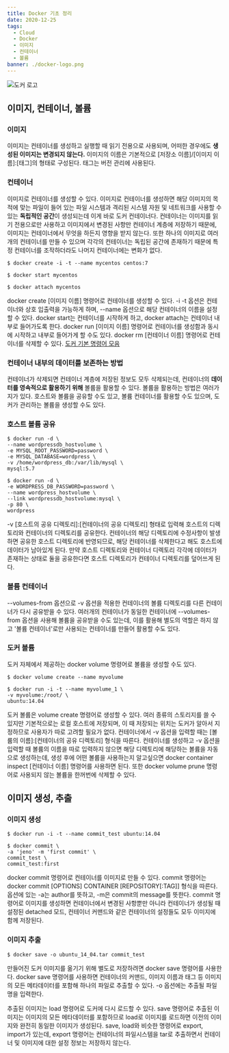 ```yaml
---
title: Docker 기초 정리
date: 2020-12-25
tags:
  - Cloud
  - Docker
  - 이미지
  - 컨테이너
  - 볼륨
banner: ./docker-logo.png
---
```


![도커 로고](./docker-logo.png)

## 이미지, 컨테이너, 볼륨

### 이미지

이미지는 컨테이너를 생성하고 실행할 때 읽기 전용으로 사용되며, 어떠한 경우에도 **생성된 이미지는 변경되지 않는다.** 이미지의 이름은 기본적으로 [저장소 이름]/[이미지 이름]:[태그]의 형태로 구성된다. 태그는 버전 관리에 사용된다.

### 컨테이너

이미지로 컨테이너를 생성할 수 있다. 이미지로 컨테이너를 생성하면 해당 이미지의 목적에 맞는 파일이 들어 있는 파일 시스템과 격리된 시스템 자원 및 네트워크를 사용할 수 있는 **독립적인 공간**이 생성되는데 이게 바로 도커 컨테이너다. 컨테이너는 이미지를 읽기 전용으로만 사용하고 이미지에서 변경된 사항만 컨테이너 계층에 저장하기 때문에, 이미지는 컨테이너에서 무엇을 하든지 영향을 받지 않는다. 또한 하나의 이미지로 여러개의 컨테이너를 만들 수 있으며 각각의 컨테이너는 독립된 공간에 존재하기 때문에 특정 컨테이너를 조작하더라도 나머지 컨테이너에는 변화가 없다.

```
$ docker create -i -t --name mycentos centos:7

$ docker start mycentos

$ docker attach mycentos
```

docker create [이미지 이름] 명령어로 컨테이너를 생성할 수 있다. -i -t 옵션은 컨테이너와 상호 입출력을 가능하게 하며, --name 옵션으로 해당 컨테이너의 이름을 설정할 수 있다. docker start는 컨테이너를 시작하게 하고, docker attach는 컨테이너 내부로 들어가도록 한다. docker run [이미지 이름] 명령어로 컨테이너를 생성함과 동시에 시작하고 내부로 들어가게 할 수도 있다. docker rm [컨테이너 이름] 명령어로 컨테이너를 삭제할 수 있다. [도커 기본 명령어 모음](https://velog.io/@wlsdud2194/-Docker-%EB%8F%84%EC%BB%A4-%EA%B8%B0%EB%B3%B8-%EB%AA%85%EB%A0%B9%EC%96%B4-%EB%AA%A8%EC%9D%8C)

### 컨테이너 내부의 데이터를 보존하는 방법

컨테이너가 삭제되면 컨테이너 계층에 저장된 정보도 모두 삭제되는데, 컨테이너의 **데이터를 영속적으로 활용하기 위해** 볼륨을 활용할 수 있다. 볼륨을 활용하는 방법은 여러가지가 있다. 호스트와 볼륨을 공유할 수도 있고, 볼륨 컨테이너를 활용할 수도 있으며, 도커가 관리하는 볼륨을 생성할 수도 있다.

### 호스트 볼륨 공유

```
$ docker run -d \
--name wordpressdb_hostvolume \
-e MYSQL_ROOT_PASSWORD=password \
-e MYSQL_DATABASE=wordpress \
-v /home/wordpress_db:/var/lib/mysql \
mysql:5.7

$ docker run -d \
-e WORDPRESS_DB_PASSWORD=password \
--name wordpress_hostvolume \
--link wordpressdb_hostvolume:mysql \
-p 80 \
wordpress
```

-v [호스트의 공유 디렉토리]:[컨테이너의 공유 디렉토리] 형태로 입력해 호스트의 디렉토리와 컨테이너의 디렉토리를 공유한다. 컨테이너의 해당 디렉토리에 수정사항이 발생하면 공유한 호스트 디렉토리에 반영되므로, 해당 컨테이너를 삭제한다고 해도 호스트에 데이터가 남아있게 된다. 만약 호스트 디렉토리와 컨테이너 디렉토리 각각에 데이터가 존재하는 상태로 둘을 공유한다면 호스트 디렉토리가 컨테이너 디렉토리를 덮어쓰게 된다.

### 볼륨 컨테이너

--volumes-from 옵션으로 -v 옵션을 적용한 컨테이너의 볼륨 디렉토리를 다른 컨테이너가 다시 공유받을 수 있다. 여러개의 컨테이너가 동일한 컨테이너에 --volumes-from 옵션을 사용해 볼륨을 공유받을 수도 있는데, 이를 활용해 별도의 역할은 하지 않고 '볼륨 컨테이너'로만 사용되는 컨테이너를 만들어 활용할 수도 있다.

### 도커 볼륨

도커 자체에서 제공하는 docker volume 명령어로 볼륨을 생성할 수도 있다.

```
$ docker volume create --name myvolume

$ docker run -i -t --name myvolume_1 \
-v myvolume:/root/ \
ubuntu:14.04
```

도커 볼륨은 volume create 명령어로 생성할 수 있다. 여러 종류의 스토리지를 쓸 수 있지만 기본적으로는 로컬 호스트에 저장되며, 이 때 저장되는 위치는 도커가 알아서 지정하므로 사용자가 따로 고려할 필요가 없다. 컨테이너에서 -v 옵션을 입력할 때는 [볼륨의 이름]:[컨테이너의 공유 디렉토리] 형식을 따른다. 컨테이너를 생성하고 -v 옵션을 입력할 때 볼륨의 이름을 따로 입력하지 않으면 해당 디렉토리에 해당하는 볼륨을 자동으로 생성하는데, 생성 후에 어떤 볼륨을 사용하는지 알고싶으면 docker container inspect [컨테이너 이름] 명령어를 사용하면 된다. 또한 docker volume prune 명령어로 사용되지 않는 볼륨을 한꺼번에 삭제할 수 있다.

## 이미지 생성, 추출

### 이미지 생성

```
$ docker run -i -t --name commit_test ubuntu:14.04

$ docker commit \
-a 'jeno' -m 'first commit' \
commit_test \
commit_test:first
```

docker commit 명령어로 컨테이너를 이미지로 만들 수 있다. commit 명령어는 docker commit [OPTIONS] CONTAINER [REPOSITORY[:TAG]] 형식을 따른다. 옵션에 있는 -a는 author를 뜻하고, -m은 commit의 message를 뜻한다. commit 명령어로 이미지를 생성하면 컨테이너에서 변경된 사항뿐만 아니라 컨테이너가 생성될 때 설정된 detached 모드, 컨테이너 커맨드와 같은 컨테이너의 설정들도 모두 이미지에 함께 저장된다.

### 이미지 추출

```
$ docker save -o ubuntu_14_04.tar commit_test
```

만들어진 도커 이미지를 옮기기 위해 별도로 저장하려면 docker save 명령어를 사용한다. docker save 명령어를 사용하면 컨테이너의 커맨드, 이미지 이름과 태그 등 이미지의 모든 메타데이터를 포함해 하나의 파일로 추출할 수 있다. -o 옵션에는 추출될 파일명을 입력한다.

추출된 이미지는 load 명령어로 도커에 다시 로드할 수 있다. save 명령어로 추출된 이미지는 이미지의 모든 메타데이터를 포함하므로 load로 이미지를 로드하면 이전의 이미지와 완전히 동일한 이미지가 생성된다. save, load와 비슷한 명령어로 export, import가 있는데, export 명령어는 컨테이너의 파일시스템을 tar로 추출하면서 컨테이너 및 이미지에 대한 설정 정보는 저장하지 않는다.